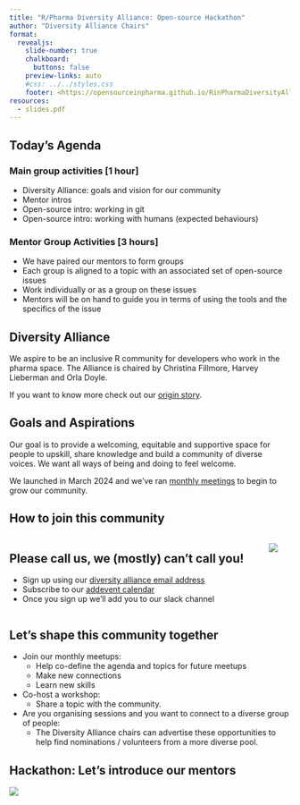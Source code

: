 ```yaml
---
title: "R/Pharma Diversity Alliance: Open-source Hackathon"
author: "Diversity Alliance Chairs"
format:
  revealjs: 
    slide-number: true
    chalkboard: 
      buttons: false
    preview-links: auto
    #css: ../../styles.css
    footer: <https://opensourceinpharma.github.io/RinPharmaDiversityAlliance/>
resources:
  - slides.pdf
---
```



## Today's Agenda {.smaller}

### Main group activities [1 hour]
- Diversity Alliance: goals and vision for our community
- Mentor intros
- Open-source intro: working in git
- Open-source intro: working with humans (expected behaviours)

### Mentor Group Activities [3 hours]
- We have paired our mentors to form groups
- Each group is aligned to a topic with an associated set of open-source issues
- Work individually or as a group on these issues
- Mentors will be on hand to guide you in terms of using the tools and the specifics of the issue


## Diversity Alliance {.smaller}

We aspire to be an inclusive R community for developers who work in the pharma space. The Alliance is chaired by Christina Fillmore, Harvey Lieberman and Orla Doyle.  

If you want to know more check out our [origin story](../../about.qmd). 

:::{.callout-note appearance="simple"}
# Goals and Aspirations
Our goal is to provide a welcoming, equitable and supportive space for people to upskill, share knowledge and build a community of diverse voices. We want all ways of being and doing to feel welcome.
:::

We launched in March 2024 and we've ran [monthly meetings](../../events.qmd) to begin to grow our community. 


## How to join this community

::: {.columns}
::: {.column}

:::{.callout-note appearance="simple"}
# Please call us, we (mostly) can't call you! 
- Sign up using our [diversity alliance email address](mailto:diversityalliance@opensourceinpharma.com)
- Subscribe to our [addevent calendar](https://www.addevent.com/calendar/AD808454)
- Once you sign up we'll add you to our slack channel
:::

:::

::: {.column}
![](images/gdpr-cat.jpg)
:::
:::


## Let's shape this community together
- Join our monthly meetups:  
  - Help co-define the agenda and topics for future meetups
  - Make new connections
  - Learn new skills

- Co-host a workshop: 
  - Share a topic with the community. 

- Are you organising sessions and you want to connect to a diverse group of people:
  - The Diversity Alliance chairs can advertise these opportunities to help find nominations / volunteers from a more diverse pool.




## Hackathon: Let's introduce our mentors

![](./images/intros.jpg)




